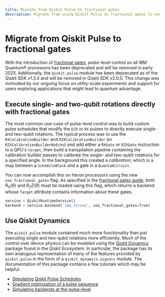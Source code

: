 ```yaml
---
title: Migrate from Qiskit Pulse to fractional gates
description: Migrate from using Qiskit Pulse to fractional gates to execute single and two-qubit rotations
---
```


# Migrate from Qiskit Pulse to fractional gates

With the introduction of [fractional gates](../guides/fractional-gates), pulse-level control on all IBM Quantum&reg; processors has been deprecated and will be removed in early 2025. Additionally, the `qiskit.pulse` module has been deprecated as of the Qiskit SDK v1.3.0 and will be removed in Qiskit SDK v2.0.0. This change was motivated by our ongoing focus on utility-scale experiments and support for users exploring applications that might lead to quantum advantage.

## Execute single- and two-qubit rotations directly with fractional gates

The most common use-case of pulse-level control was to build custom pulse schedules that modify the `ECR` or `RX` pulses to directly execute single- and two-qubit rotations. The typical process was to use the `RXCalibrationBuilder` and `RZXCalibrationBuilder` (or `RZXCalibrationBuilderNoEcho`) and add either a `RXGate` or `RZXGate` instruction to a QPU's `target`, then build a transpilation pipeline containing the calibration builder passes to calibrate the single- and two-qubit rotations for a specified angle. In the background this created a *calibration*, which is a map between a `ScheduleBlock` and a gate in a `QuantumCircuit`.

You can now accomplish this on Heron processors using the new `use_fractional_gates` flag. As specified in the [fractional gates guide](/guides/fractional-gates), both $R_X(\theta)$ and $R_ZZ(\theta)$ must be loaded using this flag, which returns a backend whose `Target` attribute contains information about these gates.

```python
service = QiskitRuntimeService()
backend = service.backend('ibm_torino', use_fractional_gates=True)
```


## Use Qiskit Dynamics

The `qiskit.pulse` module contained much more functionality than just executing single and two-qubit rotations more efficiently. Much of the control over device physics can be modeled using the [Qiskit Dynamics](https://qiskit-community.github.io/qiskit-dynamics/) package found in the Qiskit Ecosystem. In particular, the package has its own analogous representation of many of the features provided by `qiskit.pulse` in the form of a `qiskit_dynamics.signals` module.  The documentation of this package contains a few tutorials which may be helpful:

- [Simulating Qiskit Pulse Schedules](https://qiskit-community.github.io/qiskit-dynamics/tutorials/qiskit_pulse.html)
- [Gradient optimization of a pulse sequence](https://qiskit-community.github.io/qiskit-dynamics/tutorials/optimizing_pulse_sequence.html)
- [Simulating backends at the pulse-level](https://qiskit-community.github.io/qiskit-dynamics/tutorials/dynamics_backend.html)